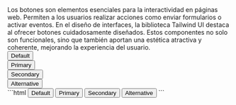 

<DemoCard title="Básicos">

<DemoCardDescription>
Los botones son elementos esenciales para la interactividad en páginas web. Permiten a los usuarios realizar acciones como enviar formularios o activar eventos. En el diseño de interfaces, la biblioteca Tailwind UI destaca al ofrecer botones cuidadosamente diseñados. Estos componentes no solo son funcionales, sino que también aportan una estética atractiva y coherente, mejorando la experiencia del usuario.
</DemoCardDescription>

<div className="grid gap-4 xl:flex">
	<div>
		<button className="eolo-btn">Default</button>
	</div>
	<div>
		<button className="eolo-btn bg-primary border-primary text-white dark:bg-primary dark:border-primary dark:text-white">
		Primary
		</button>
	</div>
	<div>
		<button className="eolo-btn bg-secondary border-secondary text-white dark:bg-secondary dark:border-secondary dark:text-white">
			Secondary
		</button>
	</div>
	<div>
		<button className="eolo-btn bg-alt border-alt text-white dark:bg-alt dark:border-alt dark:text-white">
			Alternative
		</button>
	</div>
</div>


<DemoCardCode>
```html
<button class="eolo-btn">Default</button>

<button class="eolo-btn bg-primary border-primary text-white dark:bg-primary dark:border-primary dark:text-white">
  Primary
</button>

<button class="eolo-btn bg-secondary border-secondary text-white dark:bg-secondary dark:border-secondary dark:text-white">
  Secondary
</button>

<button className="eolo-btn bg-alt border-alt text-white dark:bg-alt dark:border-alt dark:text-white">
  Alternative
</button>
```
</DemoCardCode>
</DemoCard>